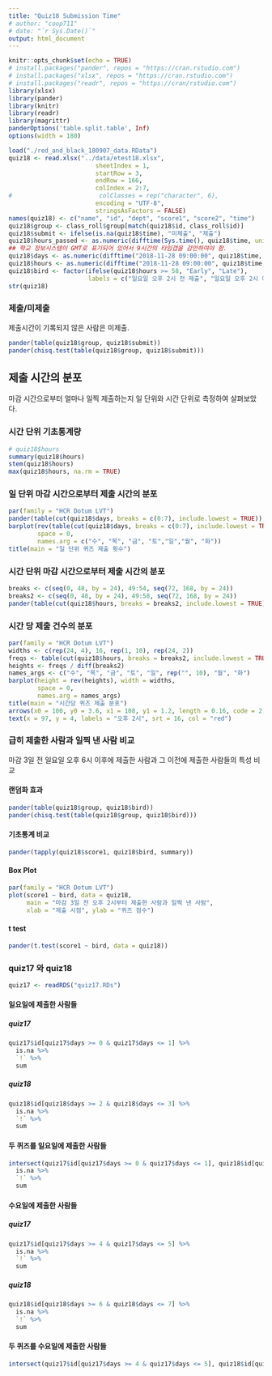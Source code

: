 ```yaml
---
title: "Quiz18 Submission Time"
# author: "coop711"
# date: "`r Sys.Date()`"
output: html_document
---
```


```r
knitr::opts_chunk$set(echo = TRUE)
# install.packages("pander", repos = "https://cran.rstudio.com")
# install.packages("xlsx", repos = "https://cran.rstudio.com")
# install.packages("readr", repos = "https://cran/rstudio.com")
library(xlsx)
library(pander)
library(knitr)
library(readr)
library(magrittr)
panderOptions('table.split.table', Inf)
options(width = 180)
```

<!--
### Data
-->

```r
load("./red_and_black_180907_data.RData")
quiz18 <- read.xlsx("../data/etest18.xlsx", 
                        sheetIndex = 1, 
                        startRow = 3, 
                        endRow = 166, 
                        colIndex = 2:7, 
#                        colClasses = rep("character", 6), 
                        encoding = "UTF-8",
                        stringsAsFactors = FALSE)
names(quiz18) <- c("name", "id", "dept", "score1", "score2", "time")
quiz18$group <- class_roll$group[match(quiz18$id, class_roll$id)]
quiz18$submit <- ifelse(is.na(quiz18$time), "미제출", "제출")
quiz18$hours_passed <- as.numeric(difftime(Sys.time(), quiz18$time, units = 'days'))
## 학교 정보시스템이 GMT로 표기되어 있어서 9시간의 타임갭을 감안하여야 함.
quiz18$days <- as.numeric(difftime("2018-11-28 09:00:00", quiz18$time, units = 'days'))
quiz18$hours <- as.numeric(difftime("2018-11-28 09:00:00", quiz18$time, units = 'hours'))
quiz18$bird <- factor(ifelse(quiz18$hours >= 58, "Early", "Late"), 
                      labels = c("일요일 오후 2시 전 제출", "일요일 오후 2시 이후 제출"))
str(quiz18)
```


### 제출/미제출

제출시간이 기록되지 않은 사람은 미제출.

```r
pander(table(quiz18$group, quiz18$submit))
pander(chisq.test(table(quiz18$group, quiz18$submit)))
```

## 제출 시간의 분포

마감 시간으로부터 얼마나 일찍 제출하는지 일 단위와 시간 단위로 측정하여 살펴보았다. 

### 시간 단위 기초통계량

```r
# quiz18$hours
summary(quiz18$hours)
stem(quiz18$hours)
max(quiz18$hours, na.rm = TRUE)
```

### 일 단위 마감 시간으로부터 제출 시간의 분포

```r
par(family = "HCR Dotum LVT")
pander(table(cut(quiz18$days, breaks = c(0:7), include.lowest = TRUE)), caption = "일 단위")
barplot(rev(table(cut(quiz18$days, breaks = c(0:7), include.lowest = TRUE))), 
        space = 0,
        names.arg = c("수", "목", "금", "토","일","월", "화"))
title(main = "일 단위 퀴즈 제출 횟수")
```

### 시간 단위 마감 시간으로부터 제출 시간의 분포

```r
breaks <- c(seq(0, 48, by = 24), 49:54, seq(72, 168, by = 24))
breaks2 <- c(seq(0, 48, by = 24), 49:58, seq(72, 168, by = 24))
pander(table(cut(quiz18$hours, breaks = breaks2, include.lowest = TRUE)), caption = "시간 단위")
```

### 시간 당 제출 건수의 분포

```r
par(family = "HCR Dotum LVT")
widths <- c(rep(24, 4), 16, rep(1, 10), rep(24, 2))
freqs <- table(cut(quiz18$hours, breaks = breaks2, include.lowest = TRUE))
heights <- freqs / diff(breaks2)
names_args <- c("수", "목", "금", "토", "일", rep("", 10), "월", "화")
barplot(height = rev(heights), width = widths, 
        space = 0,
        names.arg = names_args)
title(main = "시간당 퀴즈 제출 분포")
arrows(x0 = 100, y0 = 3.6, x1 = 108, y1 = 1.2, length = 0.16, code = 2, col = "red", lwd = 1.5)
text(x = 97, y = 4, labels = "오후 2시", srt = 16, col = "red")
```

### 급히 제출한 사람과 일찍 낸 사람 비교

마감 3일 전 일요일 오후 6시 이후에 제출한 사람과 그 이전에 제출한 사람들의 특성 비교

#### 랜덤화 효과

```r
pander(table(quiz18$group, quiz18$bird))
pander(chisq.test(table(quiz18$group, quiz18$bird)))
```

#### 기초통계 비교

```r
pander(tapply(quiz18$score1, quiz18$bird, summary))
```

#### Box Plot

```r
par(family = "HCR Dotum LVT")
plot(score1 ~ bird, data = quiz18, 
     main = "마감 3일 전 오후 2시부터 제출한 사람과 일찍 낸 사람", 
     xlab = "제출 시점", ylab = "퀴즈 점수")
```

#### t test

```r
pander(t.test(score1 ~ bird, data = quiz18))
```

### quiz17 와 quiz18

```r
quiz17 <- readRDS("quiz17.RDs")
```

#### 일요일에 제출한 사람들

##### quiz17

```r
quiz17$id[quiz17$days >= 0 & quiz17$days <= 1] %>%
  is.na %>%
  `!` %>%
  sum 
```
##### quiz18

```r
quiz18$id[quiz18$days >= 2 & quiz18$days <= 3] %>%
  is.na %>%
  `!` %>%
  sum 
```

#### 두 퀴즈를 일요일에 제출한 사람들

```r
intersect(quiz17$id[quiz17$days >= 0 & quiz17$days <= 1], quiz18$id[quiz18$days >= 2 & quiz18$days <= 3]) %>% 
  is.na %>%
  `!` %>%
  sum
```

#### 수요일에 제출한 사람들

##### quiz17

```r
quiz17$id[quiz17$days >= 4 & quiz17$days <= 5] %>%
  is.na %>%
  `!` %>%
  sum 
```
##### quiz18

```r
quiz18$id[quiz18$days >= 6 & quiz18$days <= 7] %>%
  is.na %>%
  `!` %>%
  sum 
```

#### 두 퀴즈를 수요일에 제출한 사람들

```r
intersect(quiz17$id[quiz17$days >= 4 & quiz17$days <= 5], quiz18$id[quiz18$days >= 6 & quiz18$days <= 7]) %>% length
```